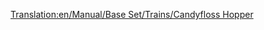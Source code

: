 [[Translation:en/Manual/Base Set/Trains/Candyfloss Hopper]]
{{it/Manuale/Set base/Treni/StatVagoni|Nome=Tramoggia per zucchero filato
|Costo=2.084
|Vuoto=20
|Pieno=50
|Pieno2=55
|Pieno3=57
|Capacità1=30 tonn. di zucchero filato
|Capacità2=35 tonn. di zucchero filato
|Capacità3=37 tonn. di zucchero filato
|Immagine4=[[File:it/Manuale/Set base/Treni/TramoggiaZuccheroFilatoBM.png]]
|Immagine4m=[[File:it/Manuale/Set base/Treni/TramoggiaZuccheroFilatoBM.png]]
|ClimaB=4
|ClimaM=4
|Descrizione=Carro utilizzato per trasportare la produzione delle foreste di zucchero filato alle fabbriche di caramelle del Toyland.
}}